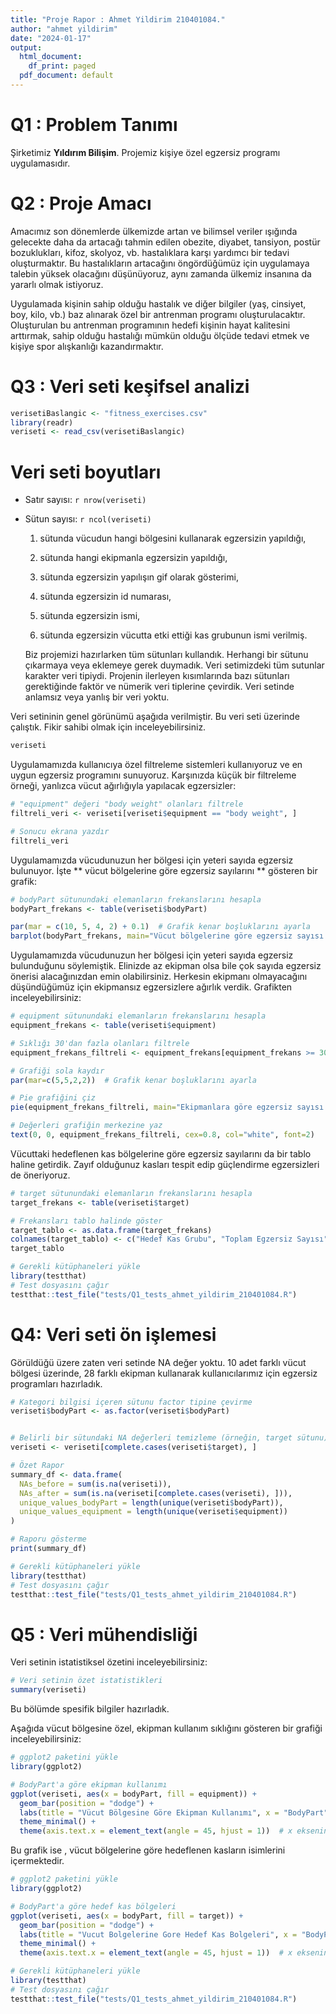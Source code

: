```yaml
---
title: "Proje Rapor : Ahmet Yildirim 210401084."
author: "ahmet yildirim"
date: "2024-01-17"
output:
  html_document:
    df_print: paged
  pdf_document: default
---
```


# Q1 : Problem Tanımı

Şirketimiz **Yıldırım Bilişim**. Projemiz kişiye özel egzersiz programı uygulamasıdır.

# Q2 : Proje Amacı

Amacımız son dönemlerde ülkemizde artan ve bilimsel veriler ışığında gelecekte daha da artacağı tahmin edilen obezite, diyabet, tansiyon, postür bozuklukları, kifoz, skolyoz, vb. hastalıklara karşı yardımcı bir tedavi oluşturmaktır. Bu hastalıkların artacağını öngördüğümüz için uygulamaya talebin yüksek olacağını düşünüyoruz, aynı zamanda ülkemiz insanına da yararlı olmak istiyoruz.

Uygulamada kişinin sahip olduğu hastalık ve diğer bilgiler (yaş, cinsiyet, boy, kilo, vb.) baz alınarak özel bir antrenman programı oluşturulacaktır. Oluşturulan bu antrenman programının hedefi kişinin hayat kalitesini arttırmak, sahip olduğu hastalığı mümkün olduğu ölçüde tedavi etmek ve kişiye spor alışkanlığı kazandırmaktır.

# Q3 : Veri seti keşifsel analizi

```r
verisetiBaslangic <- "fitness_exercises.csv"
library(readr)
veriseti <- read_csv(verisetiBaslangic)
```

# Veri seti boyutları

-   Satır sayısı: `r nrow(veriseti)`

-   Sütun sayısı: `r ncol(veriseti)`

    1.  sütunda vücudun hangi bölgesini kullanarak egzersizin yapıldığı,

    2.  sütunda hangi ekipmanla egzersizin yapıldığı,

    3.  sütunda egzersizin yapılışın gif olarak gösterimi,

    4.  sütunda egzersizin id numarası,

    5.  sütunda egzersizin ismi,

    6.  sütunda egzersizin vücutta etki ettiği kas grubunun ismi verilmiş.

    Biz projemizi hazırlarken tüm sütunları kullandık. Herhangi bir sütunu çıkarmaya veya eklemeye gerek duymadık. Veri setimizdeki tüm sutunlar karakter veri tipiydi. Projenin ilerleyen kısımlarında bazı sütunları gerektiğinde faktör ve nümerik veri tiplerine çevirdik. Veri setinde anlamsız veya yanlış bir veri yoktu.

Veri setininin genel görünümü aşağıda verilmiştir. Bu veri seti üzerinde çalıştık. Fikir sahibi olmak için inceleyebilirsiniz.

```r
veriseti
```

Uygulamamızda kullanıcıya özel filtreleme sistemleri kullanıyoruz ve en uygun egzersiz programını sunuyoruz. Karşınızda küçük bir filtreleme örneği, yanlızca vücut ağırlığıyla yapılacak egzersizler:

```r
# "equipment" değeri "body weight" olanları filtrele
filtreli_veri <- veriseti[veriseti$equipment == "body weight", ]

# Sonucu ekrana yazdır
filtreli_veri
```

Uygulamamızda vücudunuzun her bölgesi için yeteri sayıda egzersiz bulunuyor. İşte \*\* vücut bölgelerine göre egzersiz sayılarını \*\* gösteren bir grafik:

```r
# bodyPart sütunundaki elemanların frekanslarını hesapla
bodyPart_frekans <- table(veriseti$bodyPart)

par(mar = c(10, 5, 4, 2) + 0.1)  # Grafik kenar boşluklarını ayarla
barplot(bodyPart_frekans, main="Vücut bölgelerine göre egzersiz sayısı dağılımı", xlab="", ylab="Frekans", col="skyblue", las=2)
```

Uygulamamızda vücudunuzun her bölgesi için yeteri sayıda egzersiz bulunduğunu söylemiştik. Elinizde az ekipman olsa bile çok sayıda egzersiz önerisi alacağınızdan emin olabilirsiniz. Herkesin ekipmanı olmayacağını düşündüğümüz için ekipmansız egzersizlere ağırlık verdik. Grafikten inceleyebilirsiniz:

```r
# equipment sütunundaki elemanların frekanslarını hesapla
equipment_frekans <- table(veriseti$equipment)

# Sıklığı 30'dan fazla olanları filtrele
equipment_frekans_filtreli <- equipment_frekans[equipment_frekans >= 30]

# Grafiği sola kaydır
par(mar=c(5,5,2,2))  # Grafik kenar boşluklarını ayarla

# Pie grafiğini çiz
pie(equipment_frekans_filtreli, main="Ekipmanlara göre egzersiz sayısı dağılımı", col=rainbow(length(equipment_frekans_filtreli)))

# Değerleri grafiğin merkezine yaz
text(0, 0, equipment_frekans_filtreli, cex=0.8, col="white", font=2)
```

Vücuttaki hedeflenen kas bölgelerine göre egzersiz sayılarını da bir tablo haline getirdik. Zayıf olduğunuz kasları tespit edip güçlendirme egzersizleri de öneriyoruz.

```r
# target sütunundaki elemanların frekanslarını hesapla
target_frekans <- table(veriseti$target)

# Frekansları tablo halinde göster
target_tablo <- as.data.frame(target_frekans)
colnames(target_tablo) <- c("Hedef Kas Grubu", "Toplam Egzersiz Sayısı")
target_tablo
```

```r
# Gerekli kütüphaneleri yükle
library(testthat)
# Test dosyasını çağır
testthat::test_file("tests/Q1_tests_ahmet_yildirim_210401084.R")
```

# Q4: Veri seti ön işlemesi

Görüldüğü üzere zaten veri setinde NA değer yoktu. 10 adet farklı vücut bölgesi üzerinde, 28 farklı ekipman kullanarak kullanıcılarımız için egzersiz programları hazırladık.

```r

# Kategori bilgisi içeren sütunu factor tipine çevirme
veriseti$bodyPart <- as.factor(veriseti$bodyPart)


# Belirli bir sütundaki NA değerleri temizleme (örneğin, target sütunu)
veriseti <- veriseti[complete.cases(veriseti$target), ]

# Özet Rapor
summary_df <- data.frame(
  NAs_before = sum(is.na(veriseti)),
  NAs_after = sum(is.na(veriseti[complete.cases(veriseti), ])),
  unique_values_bodyPart = length(unique(veriseti$bodyPart)),
  unique_values_equipment = length(unique(veriseti$equipment))
)

# Raporu gösterme
print(summary_df)


```

```r
# Gerekli kütüphaneleri yükle
library(testthat)
# Test dosyasını çağır
testthat::test_file("tests/Q1_tests_ahmet_yildirim_210401084.R")
```

# Q5 : Veri mühendisliği

Veri setinin istatistiksel özetini inceleyebilirsiniz:

```r
# Veri setinin özet istatistikleri
summary(veriseti)
```

Bu bölümde spesifik bilgiler hazırladık.

Aşağıda vücut bölgesine özel, ekipman kullanım sıklığını gösteren bir grafiği inceleyebilirsiniz:

```r
# ggplot2 paketini yükle
library(ggplot2)

# BodyPart'a göre ekipman kullanımı
ggplot(veriseti, aes(x = bodyPart, fill = equipment)) +
  geom_bar(position = "dodge") +
  labs(title = "Vücut Bölgesine Göre Ekipman Kullanımı", x = "BodyPart", y = "Count") +
  theme_minimal() +
  theme(axis.text.x = element_text(angle = 45, hjust = 1))  # x eksenindeki etiketleri 45 derece açıyla çiz

```

Bu grafik ise , vücut bölgelerine göre hedeflenen kasların isimlerini içermektedir.

```r
# ggplot2 paketini yükle
library(ggplot2)

# BodyPart'a göre hedef kas bölgeleri
ggplot(veriseti, aes(x = bodyPart, fill = target)) +
  geom_bar(position = "dodge") +
  labs(title = "Vucut Bolgelerine Gore Hedef Kas Bolgeleri", x = "BodyPart", y = "Count") +
  theme_minimal() +
  theme(axis.text.x = element_text(angle = 45, hjust = 1))  # x eksenindeki etiketleri 45 derece açıyla çiz
```

```r
# Gerekli kütüphaneleri yükle
library(testthat)
# Test dosyasını çağır
testthat::test_file("tests/Q1_tests_ahmet_yildirim_210401084.R")
```